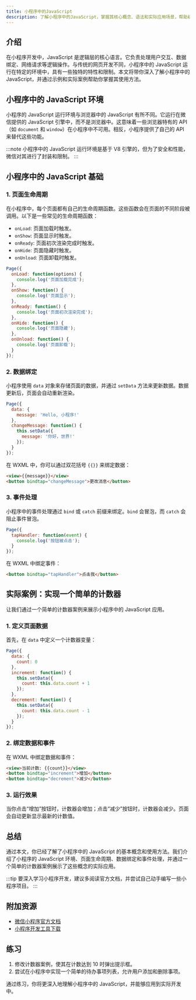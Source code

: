 ```yaml
---
title: 小程序中的JavaScript
description: 了解小程序中的JavaScript，掌握其核心概念、语法和实际应用场景，帮助初学者快速上手小程序开发。
---
```


## 介绍

在小程序开发中，JavaScript 是逻辑层的核心语言。它负责处理用户交互、数据绑定、网络请求等逻辑操作。与传统的网页开发不同，小程序中的 JavaScript 运行在特定的环境中，具有一些独特的特性和限制。本文将带你深入了解小程序中的 JavaScript，并通过示例和实际案例帮助你掌握其使用方法。

## 小程序中的 JavaScript 环境

小程序的 JavaScript 运行环境与浏览器中的 JavaScript 有所不同。它运行在微信提供的 JavaScript 引擎中，而不是浏览器中。这意味着一些浏览器特有的 API（如 `document` 和 `window`）在小程序中不可用。相反，小程序提供了自己的 API 来替代这些功能。

:::note
小程序中的 JavaScript 运行环境是基于 V8 引擎的，但为了安全和性能，微信对其进行了封装和限制。
:::

## 小程序中的 JavaScript 基础

### 1. 页面生命周期

在小程序中，每个页面都有自己的生命周期函数。这些函数会在页面的不同阶段被调用。以下是一些常见的生命周期函数：

- `onLoad`: 页面加载时触发。
- `onShow`: 页面显示时触发。
- `onReady`: 页面初次渲染完成时触发。
- `onHide`: 页面隐藏时触发。
- `onUnload`: 页面卸载时触发。

```javascript
Page({
  onLoad: function(options) {
    console.log('页面加载完成');
  },
  onShow: function() {
    console.log('页面显示');
  },
  onReady: function() {
    console.log('页面初次渲染完成');
  },
  onHide: function() {
    console.log('页面隐藏');
  },
  onUnload: function() {
    console.log('页面卸载');
  }
});
```

### 2. 数据绑定

小程序使用 `data` 对象来存储页面的数据，并通过 `setData` 方法来更新数据。数据更新后，页面会自动重新渲染。

```javascript
Page({
  data: {
    message: 'Hello, 小程序!'
  },
  changeMessage: function() {
    this.setData({
      message: '你好，世界!'
    });
  }
});
```

在 WXML 中，你可以通过双花括号 `{{}}` 来绑定数据：

```html
<view>{{message}}</view>
<button bindtap="changeMessage">更改消息</button>
```

### 3. 事件处理

小程序中的事件处理通过 `bind` 或 `catch` 前缀来绑定。`bind` 会冒泡，而 `catch` 会阻止事件冒泡。

```javascript
Page({
  tapHandler: function(event) {
    console.log('按钮被点击');
  }
});
```

在 WXML 中绑定事件：

```html
<button bindtap="tapHandler">点击我</button>
```

## 实际案例：实现一个简单的计数器

让我们通过一个简单的计数器案例来展示小程序中的 JavaScript 应用。

### 1. 定义页面数据

首先，在 `data` 中定义一个计数器变量：

```javascript
Page({
  data: {
    count: 0
  },
  increment: function() {
    this.setData({
      count: this.data.count + 1
    });
  },
  decrement: function() {
    this.setData({
      count: this.data.count - 1
    });
  }
});
```

### 2. 绑定数据和事件

在 WXML 中绑定数据和事件：

```html
<view>当前计数: {{count}}</view>
<button bindtap="increment">增加</button>
<button bindtap="decrement">减少</button>
```

### 3. 运行效果

当你点击“增加”按钮时，计数器会增加；点击“减少”按钮时，计数器会减少。页面会自动更新显示最新的计数值。

## 总结

通过本文，你已经了解了小程序中的 JavaScript 的基本概念和使用方法。我们介绍了小程序的 JavaScript 环境、页面生命周期、数据绑定和事件处理，并通过一个简单的计数器案例展示了这些概念的实际应用。

:::tip
要深入学习小程序开发，建议多阅读官方文档，并尝试自己动手编写一些小程序项目。
:::

## 附加资源

- [微信小程序官方文档](https://developers.weixin.qq.com/miniprogram/dev/framework/)
- [小程序开发工具下载](https://developers.weixin.qq.com/miniprogram/dev/devtools/download.html)

## 练习

1. 修改计数器案例，使其在计数达到 10 时弹出提示框。
2. 尝试在小程序中实现一个简单的待办事项列表，允许用户添加和删除事项。

通过练习，你将更深入地理解小程序中的 JavaScript，并能够应用到实际开发中。